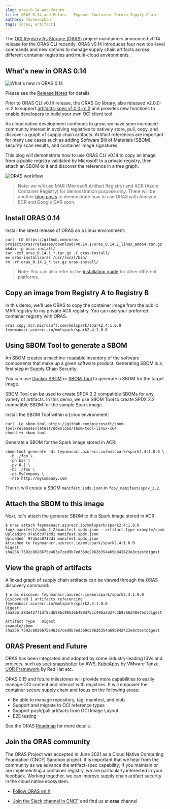 ---
slug: oras-0.14-and-future
title: ORAS 0.14 and Future - Empower Container Secure Supply Chain
authors: feynmanzhou
tags: [oras, artifact]
---

The [OCI Registry As Storage (ORAS)](https://oras.land/) project maintainers announced v0.14 release for the ORAS CLI recently. ORAS v0.14 introduces four new top-level commands and new options to manage supply chain artifacts across different container registries and multi-cloud environments. 

<!--truncate-->

## What's new in ORAS 0.14

![ What's new in ORAS 0.14](./img/what's-new-0.14.png)

Please see the [Release Notes](https://github.com/oras-project/oras/releases/tag/v0.14.0) for details.

Prior to ORAS CLI v0.14 release, the ORAS Go library, also released v2.0.0-rc.2 to support [artifacts-spec v1.0.0-rc.2](https://github.com/oras-project/artifacts-spec/releases/tag/v1.0.0-rc.2) and provides new functions to enable developers to build your own OCI client tool.

As cloud native development continues to grow, we have seen increased community interest in evolving registries to natively store, pull, copy, and discover a graph of supply chain artifacts. Artifact references are important for many use cases such as adding Software Bill of Materials (SBOM), security scan results, and container image signatures. 

This blog will demonstrate how to use ORAS CLI v0.14 to copy an image from a public registry validated by Microsoft to a private registry, then attach an SBOM to it and discover the reference in a tree graph.

![ORAS workflow](./img/oras-workflow.png)

> Note: we will use MAR (Microsoft Artifact Registry) and ACR (Azure Container Registry) for demonstration purpose only. There will be another [blog posts](https://github.com/oras-project/oras-www/issues/54) to demonstrate how to use ORAS with Amazon ECR and Google GAR soon. 

## Install ORAS 0.14

Install the latest release of ORAS on a Linux environment:

```
curl -LO https://github.com/oras-project/oras/releases/download/v0.14.1/oras_0.14.1_linux_amd64.tar.gz
mkdir -p oras-install/
tar -zxf oras_0.14.1_*.tar.gz -C oras-install/
mv oras-install/oras /usr/local/bin/
rm -rf oras_0.14.1_*.tar.gz oras-install/
```

> Note: You can also refer to the [installation guide](https://oras.land/cli/) for other different platforms.

## Copy an image from Registry A to Registry B

In this demo, we'll use ORAS to copy the container image from the public MAR registry to my private ACR registry. You can use your preferred container registry with ORAS.

```
oras copy mcr.microsoft.com/mmlspark/spark2.4:1.0.0 feynmanacr.azurecr.io/mmlspark/spark2.4:1.0.0
```

## Using SBOM Tool to generate a SBOM

An SBOM creates a machine-readable inventory of the software components that make up a given software product. Generating SBOM is a first step in Supply Chain Security. 

You can use [Docker SBOM](https://docs.docker.com/engine/sbom/) or [SBOM Tool](https://github.com/microsoft/sbom-tool) to generate a SBOM for the target image.

SBOM Tool can be used to create SPDX 2.2 compatible SBOMs for any variety of artifacts. In this demo, we use SBOM Tool to create SPDX 2.2 compatible SBOM for the sample Spark image.

Install the SBOM Tool within a Linux environment:

```
curl -Lo sbom-tool https://github.com/microsoft/sbom-tool/releases/latest/download/sbom-tool-linux-x64
chmod +x sbom-tool
```

Generate a SBOM for the Spark image stored in ACR:

```
sbom-tool generate -di feynmanacr.azurecr.io/mmlspark/spark2.4:1.0.0 \
  -b ./foo \
  -pn bar \
  -pv 0.1 \
  -bc ./foo \
  -ps MyCompany \
  -nsb http://mycompany.com
```

Then it will create a SBOM `manifest.spdx.json` in `foo/_manifest/spdx_2.2`.

## Attach the SBOM to this image

Next, let's attach the generate SBOM to this Spark image stored in ACR:

```
$ oras attach feynmanacr.azurecr.io/mmlspark/spark2.4:1.0.0 foo/_manifest/spdx_2.2/manifest.spdx.json --artifact-type example/sbom
Uploading 97a5dc071dd1 manifest.spdx.json
Uploaded  97a5dc071dd1 manifest.spdx.json
Attached to feynmanacr.azurecr.io/mmlspark/spark2.4:1.0.0
Digest: sha256:7592c8026675e463e7ced9b7ed369c2962b354a69b842423e8ctestdigest
```

## View the graph of artifacts

A linked graph of supply chain artifacts can be viewed through the ORAS discovery command:

```
$ oras discover feynmanacr.azurecr.io/mmlspark/spark2.4:1.0.0
Discovered 1 artifacts referencing feynmanacr.azurecr.io/mmlspark/spark2.4:1.0.0
Digest: sha256:28de427f1df8cdb99bc98536b489d75cc496a2d37c3b9266248etestdigest

Artifact Type   Digest
example/sbom    sha256:7592c8026675e463e7ced9b7ed369c2962b354a69b842423e8ctestdigest
```

## ORAS Present and Future

ORAS has been integrated and adopted by some industry-leading ISVs and projects, such as [soci-snapshotter](https://github.com/awslabs/soci-snapshotter) by AWS, [KubeApps](https://github.com/vmware-tanzu/kubeapps) by VMware Tanzu, [UOR Framework](https://universalreference.io/) by Red Hat etc. 

ORAS 0.15 and future milestones will provide more capabilities to easily manage OCI content and interact with registries. It will empower the container secure supply chain and focus on the following areas:

- Be able to manage repository, tag, manifest, and blob
- Support and migrate to OCI reference types
- Support push/pull artifacts from OCI Image Layout
- E2E testing

See the ORAS [Roadmap](https://github.com/oras-project/community/blob/main/Roadmap.md) for more details.

## Join the ORAS community
 
The ORAS Project was accepted in June 2021 as a Cloud Native Computing Foundation (CNCF) Sandbox project. It is important that we hear from the community as we advance the artifact-spec capability; if you maintain or are implementing a container registry, we are particularly interested in your feedback. Working together, we can improve supply chain artifact security in the cloud native ecosystem. 

- [Follow ORAS on X](https://x.com/intent/follow?screen_name=orasproject)
- [Join the Slack channel in CNCF](https://slack.cncf.io/) and find us at **oras** channel
